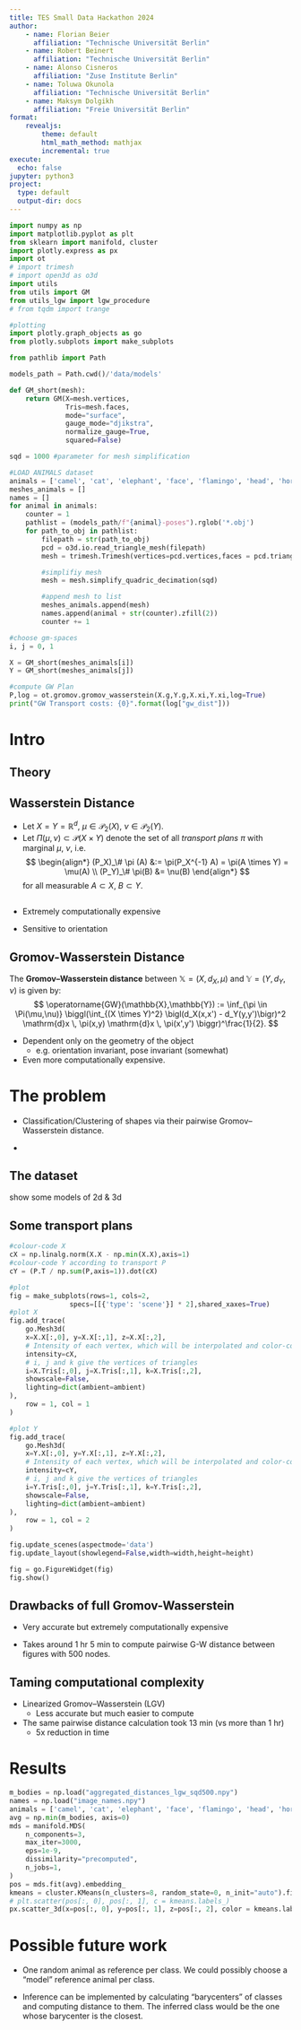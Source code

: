 ```yaml
---
title: TES Small Data Hackathon 2024
author:
    - name: Florian Beier
      affiliation: "Technische Universität Berlin"
    - name: Robert Beinert
      affiliation: "Technische Universität Berlin"
    - name: Alonso Cisneros
      affiliation: "Zuse Institute Berlin"
    - name: Toluwa Okunola
      affiliation: "Technische Universität Berlin"
    - name: Maksym Dolgikh
      affiliation: "Freie Universität Berlin"
format:
    revealjs:
        theme: default
        html_math_method: mathjax
        incremental: true
execute: 
  echo: false
jupyter: python3
project:
  type: default
  output-dir: docs
---
```


```python
import numpy as np
import matplotlib.pyplot as plt
from sklearn import manifold, cluster
import plotly.express as px
import ot
# import trimesh
# import open3d as o3d
import utils
from utils import GM
from utils_lgw import lgw_procedure
# from tqdm import trange

#plotting
import plotly.graph_objects as go
from plotly.subplots import make_subplots

from pathlib import Path
```


```python
models_path = Path.cwd()/'data/models'

def GM_short(mesh):
    return GM(X=mesh.vertices,
              Tris=mesh.faces,
              mode="surface",
              gauge_mode="djikstra",
              normalize_gauge=True,
              squared=False)
```


```python
sqd = 1000 #parameter for mesh simplification

#LOAD ANIMALS dataset
animals = ['camel', 'cat', 'elephant', 'face', 'flamingo', 'head', 'horse', 'lion']
meshes_animals = []
names = []
for animal in animals:
    counter = 1
    pathlist = (models_path/f"{animal}-poses").rglob('*.obj')
    for path_to_obj in pathlist:
        filepath = str(path_to_obj)
        pcd = o3d.io.read_triangle_mesh(filepath)
        mesh = trimesh.Trimesh(vertices=pcd.vertices,faces = pcd.triangles)

        #simplifiy mesh
        mesh = mesh.simplify_quadric_decimation(sqd)

        #append mesh to list
        meshes_animals.append(mesh)
        names.append(animal + str(counter).zfill(2))
        counter += 1
```


```python
#choose gm-spaces
i, j = 0, 1

X = GM_short(meshes_animals[i])
Y = GM_short(meshes_animals[j])

#compute GW Plan
P,log = ot.gromov.gromov_wasserstein(X.g,Y.g,X.xi,Y.xi,log=True)
print("GW Transport costs: {0}".format(log["gw_dist"]))
```


# Intro

## Theory

## Wasserstein Distance

- Let $X = Y = \mathbb{R}^d$, $\mu \in \mathcal{P}_2(X)$, $\nu \in
\mathcal{P}_2(Y)$.
- Let $\Pi(\mu, \nu) \subset \mathcal{P}(X \times Y)$ denote the set of all
_transport plans_ $\pi$ with marginal $\mu$, $\nu$, i.e.
$$
\begin{align*}
(P_X)_\# \pi (A) &:= \pi(P_X^{-1} A) = \pi(A \times Y) = \mu(A) \\
(P_Y)_\# \pi(B) &= \nu(B)
\end{align*}
$$
for all measurable $A \subset X$, $B \subset Y$.

## 

- Extremely computationally expensive

- Sensitive to orientation

## Gromov-Wasserstein Distance

The **Gromov--Wasserstein distance** between $\mathbb{X} = (X,d_X,\mu)$ and
$\mathbb{Y} = (Y,d_Y,\nu)$ is given by:
$$
\operatorname{GW}(\mathbb{X},\mathbb{Y}) := \inf_{\pi \in \Pi(\mu,\nu)} \biggl(\int_{(X \times Y)^2} \bigl(d_X(x,x') - d_Y(y,y')\bigr)^2 \mathrm{d}x \, \pi(x,y) \mathrm{d}x \, \pi(x',y') \biggr)^\frac{1}{2}.
$$

- Dependent only on the geometry of the object
    - e.g. orientation invariant, pose invariant (somewhat)

- Even more computationally expensive.

# The problem

- Classification/Clustering of shapes via their pairwise Gromov--Wasserstein
distance.

- 

## The dataset

show some models of 2d & 3d

## Some transport plans

```python
#colour-code X
cX = np.linalg.norm(X.X - np.min(X.X),axis=1)
#colour-code Y according to transport P
cY = (P.T / np.sum(P,axis=1)).dot(cX)

#plot
fig = make_subplots(rows=1, cols=2,
               specs=[[{'type': 'scene'}] * 2],shared_xaxes=True)
#plot X
fig.add_trace(
    go.Mesh3d(
    x=X.X[:,0], y=X.X[:,1], z=X.X[:,2],
    # Intensity of each vertex, which will be interpolated and color-coded
    intensity=cX,
    # i, j and k give the vertices of triangles
    i=X.Tris[:,0], j=X.Tris[:,1], k=X.Tris[:,2],
    showscale=False,
    lighting=dict(ambient=ambient)
),
    row = 1, col = 1
)

#plot Y
fig.add_trace(
    go.Mesh3d(
    x=Y.X[:,0], y=Y.X[:,1], z=Y.X[:,2],
    # Intensity of each vertex, which will be interpolated and color-coded
    intensity=cY,
    # i, j and k give the vertices of triangles
    i=Y.Tris[:,0], j=Y.Tris[:,1], k=Y.Tris[:,2],
    showscale=False,
    lighting=dict(ambient=ambient)
),
    row = 1, col = 2
)

fig.update_scenes(aspectmode='data')
fig.update_layout(showlegend=False,width=width,height=height)

fig = go.FigureWidget(fig)
fig.show()
```

## Drawbacks of full Gromov-Wasserstein

- Very accurate but extremely computationally expensive

- Takes around 1 hr 5 min to compute pairwise G-W distance between figures with 500
nodes.


## Taming computational complexity

- Linearized Gromov--Wasserstein (LGV)
    - Less accurate but much easier to compute

- The same pairwise distance calculation took 13 min (vs more than 1 hr)
    - 5x reduction in time

# Results


```python
m_bodies = np.load("aggregated_distances_lgw_sqd500.npy")
names = np.load("image_names.npy")
animals = ['camel', 'cat', 'elephant', 'face', 'flamingo', 'head', 'horse', 'lion']
avg = np.min(m_bodies, axis=0)
mds = manifold.MDS(
    n_components=3,
    max_iter=3000,
    eps=1e-9,
    dissimilarity="precomputed",
    n_jobs=1,
)
pos = mds.fit(avg).embedding_
kmeans = cluster.KMeans(n_clusters=8, random_state=0, n_init="auto").fit(pos)
# plt.scatter(pos[:, 0], pos[:, 1], c = kmeans.labels_)
px.scatter_3d(x=pos[:, 0], y=pos[:, 1], z=pos[:, 2], color = kmeans.labels_)
```

# Possible future work

- One random animal as reference per class. We could possibly choose a "model"
reference animal per class.

- Inference can be implemented by calculating "barycenters" of classes and
computing distance to them. The inferred class would be the one whose barycenter
is the closest.